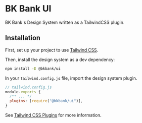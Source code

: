 
<Meta title="Introduction" />

# BK Bank UI

BK Bank's Design System written as a TailwindCSS plugin.

## Installation

First, set up your project to use [Tailwind CSS](https://tailwindcss.com/docs/installation).

Then, install the design system as a dev dependency:

```bash
npm install -D @bkbank/ui
```

In your `tailwind.config.js` file, import the design system plugin.

```js
// tailwind.config.js
module.exports {
  /** ... */
  plugins: [require("@bkbank/ui")],
}
```

See [Tailwind CSS Plugins](https://tailwindcss.com/docs/plugins) for more information.
